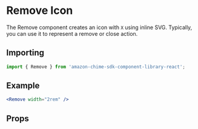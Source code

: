 

# Remove Icon

The Remove component creates an icon with `X` using inline SVG. Typically, you can use it to represent a remove or close action.

## Importing

```javascript
import { Remove } from 'amazon-chime-sdk-component-library-react';
```

## Example

<ThemeProvider theme={lightTheme}>
  <Preview>
    <Remove width="2rem" />
  </Preview>
</ThemeProvider>

```jsx
<Remove width="2rem" />
```

## Props

<Props of={Remove} />
